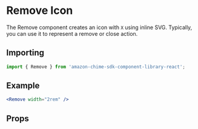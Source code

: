 

# Remove Icon

The Remove component creates an icon with `X` using inline SVG. Typically, you can use it to represent a remove or close action.

## Importing

```javascript
import { Remove } from 'amazon-chime-sdk-component-library-react';
```

## Example

<ThemeProvider theme={lightTheme}>
  <Preview>
    <Remove width="2rem" />
  </Preview>
</ThemeProvider>

```jsx
<Remove width="2rem" />
```

## Props

<Props of={Remove} />
